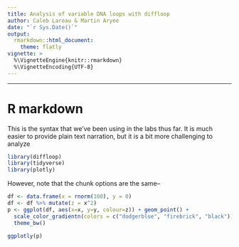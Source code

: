 ```yaml
---
title: Analysis of variable DNA loops with diffloop
author: Caleb Lareau & Martin Aryee
date: "`r Sys.Date()`"
output:
  rmarkdown::html_document:
    theme: flatly
vignette: >
  %\VignetteEngine{knitr::rmarkdown}
  %\VignetteEncoding{UTF-8}
---
```

***

# R markdown
This is the syntax that we've been using in the labs thus far. It is much easier to provide plain text narration, but it is a bit more challenging to analyze 

```r
library(diffloop)
library(tidyverse)
library(plotly)
```

However, note that the chunk options are the same--

```r
df <- data.frame(x = rnorm(100), y = 0)
df <- df %>% mutate(z = x^2)
p <- ggplot(df, aes(x=x, y=y, colour=z)) + geom_point() + 
  scale_color_gradientn(colors = c("dodgerblue", "firebrick", "black")) +
  theme_bw()

ggplotly(p)
```